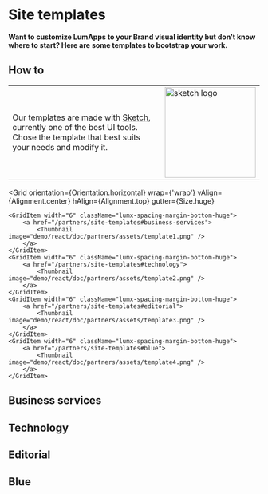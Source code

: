 
# Site templates

**Want to customize LumApps to your Brand visual identity but don’t know where to start?
Here are some templates to bootstrap your work.**

## How to

<table>
    <tr>
        <td>
            <p className="lumx-spacing-margin-right-huge">
            Our templates are made with <a href="http://www.sketch.com">Sketch</a>, currently one of the best UI tools. Chose the template that best suits your needs and modify it.
            </p>
        </td>
        <td>
        <img src="demo/react/doc/partners/assets/sketch-logo@2x.png" width="182" alt="sketch logo" />
        </td>
    </tr>

</table>

<Grid
    orientation={Orientation.horizontal}
    wrap={'wrap'}
    vAlign={Alignment.center}
    hAlign={Alignment.top}
    gutter={Size.huge}
>
    <GridItem width="6" className="lumx-spacing-margin-bottom-huge">
        <a href="/partners/site-templates#business-services">
            <Thumbnail image="demo/react/doc/partners/assets/template1.png" />
        </a>
    </GridItem>
    <GridItem width="6" className="lumx-spacing-margin-bottom-huge">
        <a href="/partners/site-templates#technology">
            <Thumbnail image="demo/react/doc/partners/assets/template2.png" />
        </a>
    </GridItem>
    <GridItem width="6" className="lumx-spacing-margin-bottom-huge">
        <a href="/partners/site-templates#editorial">
            <Thumbnail image="demo/react/doc/partners/assets/template3.png" />
        </a>
    </GridItem>
    <GridItem width="6" className="lumx-spacing-margin-bottom-huge">
        <a href="/partners/site-templates#blue">
            <Thumbnail image="demo/react/doc/partners/assets/template4.png" />
        </a>
    </GridItem>
</Grid>

## Business services <a name="business-services"/>

<AssetBlock
    downloadURL="demo/react/doc/partners/assets/lumapps-template-business-services.sketch"
    thumbnailURL="demo/react/doc/partners/assets/business-services-thumbnail.png"
/>

## Technology <a name="technology"/>

<AssetBlock
    downloadURL="demo/react/doc/partners/assets/lumapps-template-technology.sketch"
    thumbnailURL="demo/react/doc/partners/assets/technology-thumbnail.png"
/>

## Editorial <a name="editorial"/>

<AssetBlock
    downloadURL="demo/react/doc/partners/assets/lumapps-template-editorial.sketch"
    thumbnailURL="demo/react/doc/partners/assets/editorial-thumbnail.png"
/>

## Blue <a name="blue"/>

<AssetBlock
    downloadURL="demo/react/doc/partners/assets/lumapps-template-blue.sketch"
    thumbnailURL="demo/react/doc/partners/assets/blue-thumbnail.png"
/>
